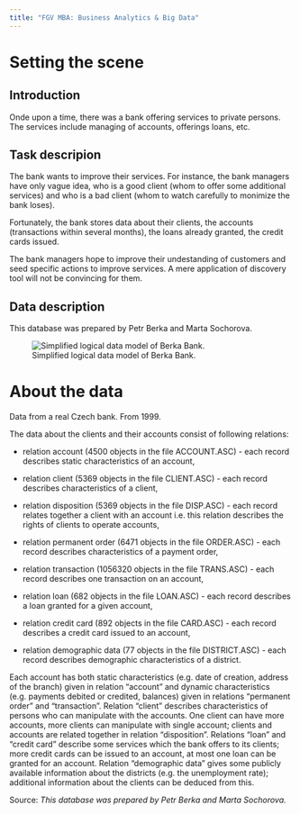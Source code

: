 ```yaml
---
title: "FGV MBA: Business Analytics & Big Data"
---
```


# Setting the scene

## Introduction
Onde upon a time, there was a bank offering services to private persons. The services include managing of accounts, offerings loans, etc.

## Task descripion

The bank wants to improve their services. For instance, the bank managers have only vague idea, who is a good client (whom to offer some additional services) and who is a bad client (whom to watch carefully to monimize the bank loses).

Fortunately, the bank stores data about their clients, the accounts (transactions within several months), the loans already granted, the credit cards issued.

The bank managers hope to improve their undestanding of customers and seed specific actions to improve services. A mere application of discovery tool will not be convincing for them.

## Data description

This database was prepared by Petr Berka and Marta Sochorova.

![Simplified logical data model of Berka Bank.](https://raw.githubusercontent.com/ldaniel/Predictive-Analysis/master/images/data_model.png)

# About the data
Data from a real Czech bank. From 1999.

The data about the clients and their accounts consist of following relations:

* relation account (4500 objects in the file ACCOUNT.ASC) - each record describes static characteristics of an account,

* relation client (5369 objects in the file CLIENT.ASC) - each record describes characteristics of a client,

* relation disposition (5369 objects in the file DISP.ASC) - each record relates together a client with an account i.e. this relation describes the rights of clients to operate accounts,

* relation permanent order (6471 objects in the file ORDER.ASC) - each record describes characteristics of a payment order,

* relation transaction (1056320 objects in the file TRANS.ASC) - each record describes one transaction on an account,

* relation loan (682 objects in the file LOAN.ASC) - each record describes a loan granted for a given account,

* relation credit card (892 objects in the file CARD.ASC) - each record describes a credit card issued to an account,

* relation demographic data (77 objects in the file DISTRICT.ASC) - each record describes demographic characteristics of a district.

Each account has both static characteristics (e.g. date of creation, address of the branch) given in relation "account" and dynamic characteristics (e.g. payments debited or credited, balances) given in relations "permanent order" and "transaction". Relation "client" describes characteristics of persons who can manipulate with the accounts. One client can have more accounts, more clients can manipulate with single account; clients and accounts are related together in relation "disposition". Relations "loan" and "credit card" describe some services which the bank offers to its clients; more credit cards can be issued to an account, at most one loan can be granted for an account. Relation "demographic data" gives some publicly available information about the districts (e.g. the unemployment rate); additional information about the clients can be deduced from this.

Source:
*This database was prepared by Petr Berka and Marta Sochorova.*